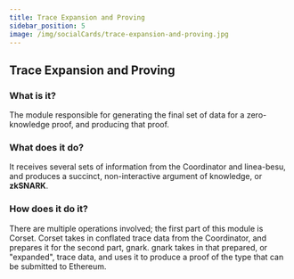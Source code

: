 ```yaml
---
title: Trace Expansion and Proving
sidebar_position: 5
image: /img/socialCards/trace-expansion-and-proving.jpg
---
```


## Trace Expansion and Proving

### What is it?

The module responsible for generating the final set of data for a zero-knowledge proof, and producing that proof.

### What does it do?

It receives several sets of information from the Coordinator and linea-besu, and produces a succinct, non-interactive argument of knowledge, or **zkSNARK**.

### How does it do it?

There are multiple operations involved; the first part of this module is Corset. Corset takes in conflated trace data from the Coordinator, and prepares it for the second part, gnark. gnark takes in that prepared, or "expanded", trace data, and uses it to produce a proof of the type that can be submitted to Ethereum.

